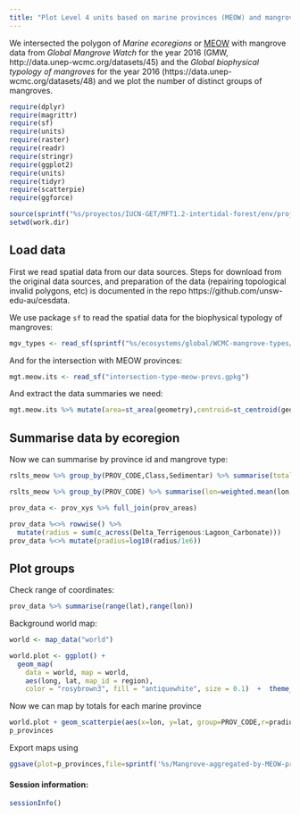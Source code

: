 ```yaml
---
title: "Plot Level 4 units based on marine provinces (MEOW) and mangrove biophysical type data"
---
```



We intersected the polygon of _Marine ecoregions_ or [MEOW](https://www.worldwildlife.org/publications/marine-ecoregions-of-the-world-a-bioregionalization-of-coastal-and-shelf-areas) with mangrove data from _Global Mangrove Watch_ for the year 2016 (GMW, http://data.unep-wcmc.org/datasets/45) and the _Global biophysical typology of mangroves_ for the year 2016 (https://data.unep-wcmc.org/datasets/48) and we plot the number of distinct groups of mangroves.


```r
require(dplyr)
require(magrittr)
require(sf)
require(units)
require(raster)
require(readr)
require(stringr)
require(ggplot2)
require(units)
require(tidyr)
require(scatterpie)
require(ggforce)

source(sprintf("%s/proyectos/IUCN-GET/MFT1.2-intertidal-forest/env/project-env.R",Sys.getenv("HOME")))
setwd(work.dir)
```

## Load data

First we read spatial data from our data sources. Steps for download from the original data sources, and preparation of the data (repairing topological invalid polygons, etc) is documented in the repo https://github.com/unsw-edu-au/cesdata.

We use package `sf` to read the spatial data for the biophysical typology of mangroves:

```r

mgv_types <- read_sf(sprintf("%s/ecosystems/global/WCMC-mangrove-types/TNC-BioPhys-Mangrove-valid-output/Mangrove_Typology_v2_2_2016_valid.gpkg",gis.data))

```

And for the intersection with MEOW provinces:

```r
mgt.meow.its <- read_sf("intersection-type-meow-provs.gpkg")
```


And extract the data summaries we need:

```r

mgt.meow.its %>% mutate(area=st_area(geometry),centroid=st_centroid(geometry)) %>% st_drop_geometry  %>% transmute(ID,PROV_CODE,ECO_CODE, Class, Sedimentar,area,lon=st_coordinates(centroid)[,1],lat=st_coordinates(centroid)[,2]) -> rslts_meow

```

## Summarise data by ecoregion

Now we can summarise by province id and mangrove type:

```r

rslts_meow %>% group_by(PROV_CODE,Class,Sedimentar) %>% summarise(total=sum(area) %>% drop_units) %>% pivot_wider(id=c(PROV_CODE), names_from=c(Class,Sedimentar), values_from=total) %>% replace(is.na(.), 0) -> prov_areas

rslts_meow %>% group_by(PROV_CODE) %>% summarise(lon=weighted.mean(lon,drop_units(area)), lat=weighted.mean(lat,drop_units(area))) -> prov_xys

prov_data <- prov_xys %>% full_join(prov_areas)

prov_data %<>% rowwise() %>%
  mutate(radius = sum(c_across(Delta_Terrigenous:Lagoon_Carbonate)))
prov_data %<>% mutate(pradius=log10(radius/1e6))

```


## Plot groups

Check range of coordinates:

```r
prov_data %>% summarise(range(lat),range(lon))
```

Background world map:

```r

world <- map_data("world")

world.plot <- ggplot() +
  geom_map(
    data = world, map = world,
    aes(long, lat, map_id = region),
    color = "rosybrown3", fill = "antiquewhite", size = 0.1)  +  theme_void() + coord_fixed(xlim = c(-180, 180), ylim = c(-40, 40))

```

Now we can map by totals for each marine province

```r
world.plot + geom_scatterpie(aes(x=lon, y=lat, group=PROV_CODE,r=pradius), data=prov_data, cols=colnames(prov_data)[4:9],color=NA) + labs(title=sprintf("Mangrove aggregated by Marine Provinces: %s distinct units", nrow(prov_data)),caption="Locations: centroid of unit; Size: proportional to log(Area km²)",fill = "Biophysical types") + theme(legend.position = "top",legend.key.size = unit(0.1, "cm")) -> p_provinces # +  geom_scatterpie_legend(prov_data$pradius, x=-140, y=-30,n=3)
p_provinces
```

Export maps using

```r

ggsave(plot=p_provinces,file=sprintf('%s/Mangrove-aggregated-by-MEOW-provinces.pdf',work.dir),width=200,height=80,units="mm",device=pdf)
```



#### Session information:

```r
sessionInfo()

```
